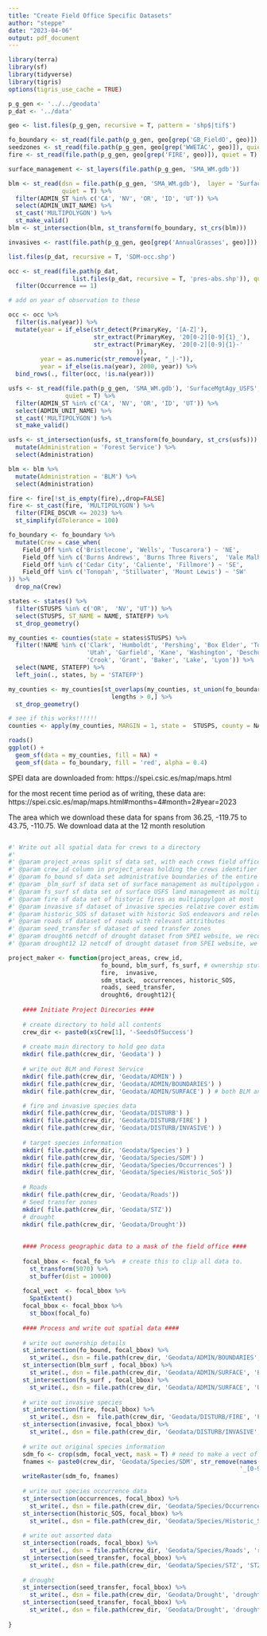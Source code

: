 ```yaml
---
title: "Create Field Office Specific Datasets"
author: "steppe"
date: "2023-04-06"
output: pdf_document
---
```



```r
library(terra)
library(sf)
library(tidyverse)
library(tigris)
options(tigris_use_cache = TRUE)
```

```r
p_g_gen <- '../../geodata'
p_dat <- '../data'

geo <- list.files(p_g_gen, recursive = T, pattern = 'shp$|tif$')

fo_boundary <- st_read(file.path(p_g_gen, geo[grep('GB_FieldO', geo)]), quiet = T)
seedzones <- st_read(file.path(p_g_gen, geo[grep('WWETAC', geo)]), quiet = T)
fire <- st_read(file.path(p_g_gen, geo[grep('FIRE', geo)]), quiet = T)

surface_management <- st_layers(file.path(p_g_gen, 'SMA_WM.gdb'))

blm <- st_read(dsn = file.path(p_g_gen, 'SMA_WM.gdb'),  layer = 'SurfaceMgtAgy_BLM', 
               quiet = T) %>% 
  filter(ADMIN_ST %in% c('CA', 'NV', 'OR', 'ID', 'UT')) %>% 
  select(ADMIN_UNIT_NAME) %>% 
  st_cast('MULTIPOLYGON') %>% 
  st_make_valid()
blm <- st_intersection(blm, st_transform(fo_boundary, st_crs(blm)))

invasives <- rast(file.path(p_g_gen, geo[grep('AnnualGrasses', geo)]))

list.files(p_dat, recursive = T, 'SDM-occ.shp')

```


```r
occ <- st_read(file.path(p_dat, 
                  list.files(p_dat, recursive = T, 'pres-abs.shp')), quiet = T) %>% 
  filter(Occurrence == 1)

# add on year of observation to these

occ <- occ %>% 
  filter(is.na(year)) %>% 
  mutate(year = if_else(str_detect(PrimaryKey, '[A-Z]'),
                        str_extract(PrimaryKey, '20[0-2][0-9]{1}_'),
                        str_extract(PrimaryKey, '20[0-2][0-9]{1}-'
                                    )),
         year = as.numeric(str_remove(year, "_|-")), 
         year = if_else(is.na(year), 2000, year)) %>% 
  bind_rows(., filter(occ, !is.na(year))) 

```


```r

usfs <- st_read(file.path(p_g_gen, 'SMA_WM.gdb'), 'SurfaceMgtAgy_USFS', 
                quiet = T) %>% 
  filter(ADMIN_ST %in% c('CA', 'NV', 'OR', 'ID', 'UT')) %>% 
  select(ADMIN_UNIT_NAME) %>% 
  st_cast('MULTIPOLYGON') %>% 
  st_make_valid() 

usfs <- st_intersection(usfs, st_transform(fo_boundary, st_crs(usfs))) %>% 
  mutate(Administration = 'Forest Service') %>% 
  select(Administration)

```


```r

blm <- blm %>% 
  mutate(Administration = 'BLM') %>% 
  select(Administration)

fire <- fire[!st_is_empty(fire),,drop=FALSE]
fire <- st_cast(fire, 'MULTIPOLYGON') %>% 
  filter(FIRE_DSCVR <= 2023) %>% 
  st_simplify(dTolerance = 100)

fo_boundary <- fo_boundary %>% 
  mutate(Crew = case_when(
    Field_Off %in% c('Bristlecone', 'Wells', 'Tuscarora') ~ 'NE', 
    Field_Off %in% c('Burns Andrews', 'Burns Three Rivers',  'Vale Malheur') ~ 'NW', 
    Field_Off %in% c('Cedar City', 'Caliente', 'Fillmore') ~ 'SE',
    Field_Off %in% c('Tonopah', 'Stillwater', 'Mount Lewis') ~ 'SW'
)) %>% 
  drop_na(Crew)

```


```r

states <- states() %>% 
  filter(STUSPS %in% c('OR',  'NV', 'UT')) %>% 
  select(STUSPS, ST_NAME = NAME, STATEFP) %>% 
  st_drop_geometry()

my_counties <- counties(state = states$STUSPS) %>% 
  filter(!NAME %in% c('Clark', 'Humboldt', 'Pershing', 'Box Elder', 'Tooele', 
                      'Utah', 'Garfield', 'Kane', 'Washington', 'Deschutes', 
                      'Crook', 'Grant', 'Baker', 'Lake', 'Lyon')) %>% 
  select(NAME, STATEFP) %>% 
  left_join(., states, by = 'STATEFP')

my_counties <- my_counties[st_overlaps(my_counties, st_union(fo_boundary)) %>% 
                             lengths > 0,] %>% 
  st_drop_geometry()

# see if this works!!!!!!
counties <- apply(my_counties, MARGIN = 1, state =  STUSPS, county = NAME)

roads()
ggplot() +
  geom_sf(data = my_counties, fill = NA) +
  geom_sf(data = fo_boundary, fill = 'red', alpha = 0.4)

```



SPEI data are downloaded from:
https://spei.csic.es/map/maps.html

for the most recent time period as of writing, these data are:
https://spei.csic.es/map/maps.html#months=4#month=2#year=2023

The area which we download these data for spans from 36.25, -119.75 to 43.75, -110.75. We download data at the 12 month resolution

```r

```



```r

#' Write out all spatial data for crews to a directory
#'
#' @param project_areas split sf data set, with each crews field office(s), and name
#' @param crew_id column in project_areas holding the crews identifier info 'e.g. UFO'
#' @param fo_bound sf data set administrative boundaries of the entire field office of interest
#' @param _blm_surf sf data set of surface management as multipolygon at most
#' @param fs_surf sf data set of surface USFS land management as multipolygon at most
#' @param fire sf data set of historic fires as multipopylgon at most
#' @param invasive sf dataset of invasive species relative cover estimates
#' @param historic_SOS sf dataset with historic SoS endeavors and relevant info
#' @param roads sf dataset of roads with relevant attritbutes
#' @param seed_transfer sf dataset of seed transfer zones 
#' @param drought6 netcdf of drought dataset from SPEI website, we recommend using 6 and 12 month
#' @param drought12 12 netcdf of drought dataset from SPEI website, we recommend using 6 and 12 month

project_maker <- function(project_areas, crew_id, 
                          fo_bound, blm_surf, fs_surf, # ownership stuff
                          fire,  invasive,
                          sdm_stack,  occurrences, historic_SOS, 
                          roads, seed_transfer, 
                          drought6, drought12){
  
    #### Initiate Project Direcories ####
  
    # create directory to hold all contents
    crew_dir <- paste0(x$Crew[1], '-SeedsOfSuccess')
  
    # create main directory to hold geo data
    mkdir( file.path(crew_dir, 'Geodata') )
  
    # write out BLM and Forest Service
    mkdir( file.path(crew_dir, 'Geodata/ADMIN') ) 
    mkdir( file.path(crew_dir, 'Geodata/ADMIN/BOUNDARIES') ) 
    mkdir( file.path(crew_dir, 'Geodata/ADMIN/SURFACE') ) # both BLM and Forest Service go in here

    # fire and invasive species data
    mkdir( file.path(crew_dir, 'Geodata/DISTURB') ) 
    mkdir( file.path(crew_dir, 'Geodata/DISTURB/FIRE') ) 
    mkdir( file.path(crew_dir, 'Geodata/DISTURB/INVASIVE') ) 
  
    # target species information
    mkdir( file.path(crew_dir, 'Geodata/Species') ) 
    mkdir( file.path(crew_dir, 'Geodata/Species/SDM') ) 
    mkdir( file.path(crew_dir, 'Geodata/Species/Occurrences') ) 
    mkdir( file.path(crew_dir, 'Geodata/Species/Historic_SoS'))
  
    # Roads
    mkdir( file.path(crew_dir, 'Geodata/Roads')) 
    # Seed transfer zones
    mkdir( file.path(crew_dir, 'Geodata/STZ')) 
    # drought 
    mkdir( file.path(crew_dir, 'Geodata/Drought'))
    
    
    #### Process geographic data to a mask of the field office ####
    
    focal_bbox <- focal_fo %>%  # create this to clip all data to.
      st_transform(5070) %>% 
      st_buffer(dist = 10000) 
    
    focal_vect  <- focal_bbox %>% 
      SpatExtent()
    focal_bbox <- focal_bbox %>% 
      st_bbox(focal_fo)
  
    #### Process and write out spatial data ####
  
    # write out ownership details
    st_intersection(fo_bound, focal_bbox) %>% 
      st_write(., dsn = file.path(crew_dir, 'Geodata/ADMIN/BOUNDARIES', 'Field_Office_Boundaries.shp' ))
    st_intersection(blm_surf , focal_bbox) %>%  
      st_write(., dsn = file.path(crew_dir, 'Geodata/ADMIN/SURFACE', 'BLM_Surface.shp'))
    st_intersection(fs_surf , focal_bbox) %>% 
      st_write(., dsn = file.path(crew_dir, 'Geodata/ADMIN/SURFACE', 'USFS_Surface.shp'))
    
    # write out invasive species
    st_intersection(fire, focal_bbox) %>% 
      st_write(., dsn =  file.path(crew_dir, 'Geodata/DISTURB/FIRE', 'Fire.shp'))
    st_intersection(invasive, focal_bbox) %>% 
      st_write(., dsn = file.path(crew_dir, 'Geodata/DISTURB/INVASIVE', 'Invasive.shp'))
  
    # write out original species information
    sdm_fo <- crop(sdm, focal_vect, mask = T) # need to make a vect of this... 
    fnames <- paste0(crew_dir, 'Geodata/Species/SDM', str_remove(names(preds),
                                                                 '_[0-9].*$'), ".tif")
    writeRaster(sdm_fo, fnames)
    
    # write out species occurrence data
    st_intersection(occurrences, focal_bbox) %>% 
      st_write(., dsn = file.path(crew_dir, 'Geodata/Species/Occurrences', 'Occurrences.shp'))
    st_intersection(historic_SOS, focal_bbox) %>% 
      st_write(., dsn = file.path(crew_dir, 'Geodata/Species/Historic_SoS', 'Historic_SoS.shp'))
    
    # write out assorted data
    st_intersection(roads, focal_bbox) %>% 
      st_write(., dsn = file.path(crew_dir, 'Geodata/Species/Roads', 'roads.shp'))
    st_intersection(seed_transfer, focal_bbox) %>% 
      st_write(., dsn = file.path(crew_dir, 'Geodata/Species/STZ', 'STZ.shp'))
    
    # drought
    st_intersection(seed_transfer, focal_bbox) %>% 
      st_write(., dsn = file.path(crew_dir, 'Geodata/Drought', 'drought-6.shp'))
    st_intersection(seed_transfer, focal_bbox) %>% 
      st_write(., dsn = file.path(crew_dir, 'Geodata/Drought', 'drought-12.shp'))
    
}

```

